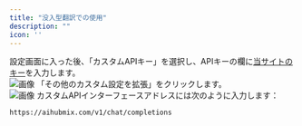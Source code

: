 ```yaml
---
title: "没入型翻訳での使用"
description: ""
icon: ''
---
```


設定画面に入った後、「カスタムAPIキー」を選択し、APIキーの欄に[当サイトのキー](https://aihubmix.com/token)を入力します。  
![画像](../../public/cn/image7.png) 
「その他のカスタム設定を拡張」をクリックします。  
![画像](../../public/cn/image8.png) 
カスタムAPIインターフェースアドレスには次のように入力します：
```
https://aihubmix.com/v1/chat/completions
```